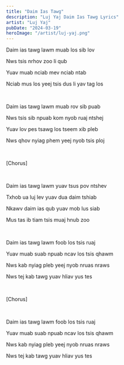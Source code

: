 ```yaml
---
title: "Daim Ias Tawg"
description: "Luj Yaj Daim Ias Tawg Lyrics"
artist: "Luj Yaj"
pubDate: "2024-03-19"
heroImage: "/artist/luj-yaj.png"
---
```


Daim ias tawg lawm muab los sib lov

Nws tsis nrhov zoo li qub

Yuav muab nciab mev nciab ntab

Nciab mus los yeej tsis dus li yav tag los

<br />

Daim ias tawg lawm muab rov sib puab

Nws tsis sib npuab kom nyob ruaj ntshej

Yuav lov pes tsawg los tseem xib pleb

Nws qhov nyiag phem yeej nyob tsis ploj

<br />

[Chorus]

<br />

Daim ias tawg lawm yuav tsus pov ntshev

Txhob ua luj lev yuav dua daim tshiab

Nkawv daim ias qub yuav mob lus siab

Mus tas ib tiam tsis muaj hnub zoo

<br />

Daim ias tawg lawm foob los tsis ruaj

Yuav muab suab npuab ncav los tsis qhawm

Nws kab nyiag pleb yeej nyob nruas nraws

Nws tej kab tawg yuav hliav yus tes

<br />

[Chorus]

<br />

Daim ias tawg lawm foob los tsis ruaj

Yuav muab suab npuab ncav los tsis qhawm

Nws kab nyiag pleb yeej nyob nruas nraws

Nws tej kab tawg yuav hliav yus tes
